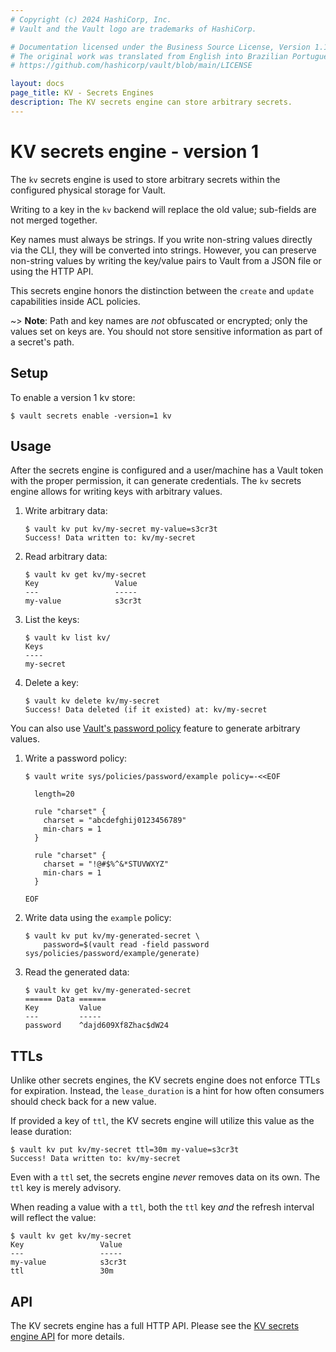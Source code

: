 ```yaml
---
# Copyright (c) 2024 HashiCorp, Inc.
# Vault and the Vault logo are trademarks of HashiCorp.

# Documentation licensed under the Business Source License, Version 1.1.
# The original work was translated from English into Brazilian Portuguese.
# https://github.com/hashicorp/vault/blob/main/LICENSE

layout: docs
page_title: KV - Secrets Engines
description: The KV secrets engine can store arbitrary secrets.
---
```


# KV secrets engine - version 1

The `kv` secrets engine is used to store arbitrary secrets within the
configured physical storage for Vault.

Writing to a key in the `kv` backend will replace the old value; sub-fields are
not merged together.

Key names must always be strings. If you write non-string values directly via
the CLI, they will be converted into strings. However, you can preserve
non-string values by writing the key/value pairs to Vault from a JSON file or
using the HTTP API.

This secrets engine honors the distinction between the `create` and `update`
capabilities inside ACL policies.

~> **Note**: Path and key names are _not_ obfuscated or encrypted; only the
values set on keys are. You should not store sensitive information as part of a
secret's path.

## Setup

To enable a version 1 kv store:

```shell-session
$ vault secrets enable -version=1 kv
```

## Usage

After the secrets engine is configured and a user/machine has a Vault token with
the proper permission, it can generate credentials. The `kv` secrets engine
allows for writing keys with arbitrary values.

1. Write arbitrary data:

   ```shell-session
   $ vault kv put kv/my-secret my-value=s3cr3t
   Success! Data written to: kv/my-secret
   ```

1. Read arbitrary data:

   ```shell-session
   $ vault kv get kv/my-secret
   Key                 Value
   ---                 -----
   my-value            s3cr3t
   ```

1. List the keys:

   ```shell-session
   $ vault kv list kv/
   Keys
   ----
   my-secret
   ```

1. Delete a key:

   ```shell-session
   $ vault kv delete kv/my-secret
   Success! Data deleted (if it existed) at: kv/my-secret
   ```

You can also use [Vault's password policy](/vault/docs/concepts/password-policies) feature to generate arbitrary values.

1. Write a password policy:

   ```shell-session
   $ vault write sys/policies/password/example policy=-<<EOF

     length=20

     rule "charset" {
       charset = "abcdefghij0123456789"
       min-chars = 1
     }

     rule "charset" {
       charset = "!@#$%^&*STUVWXYZ"
       min-chars = 1
     }

   EOF
   ```

1. Write data using the `example` policy:

   ```shell-session
   $ vault kv put kv/my-generated-secret \
       password=$(vault read -field password sys/policies/password/example/generate)
   ```

1. Read the generated data:

   ```shell-session
   $ vault kv get kv/my-generated-secret
   ====== Data ======
   Key         Value
   ---         -----
   password    ^dajd609Xf8Zhac$dW24
   ```

## TTLs

Unlike other secrets engines, the KV secrets engine does not enforce TTLs
for expiration. Instead, the `lease_duration` is a hint for how often consumers
should check back for a new value.

If provided a key of `ttl`, the KV secrets engine will utilize this value
as the lease duration:

```shell-session
$ vault kv put kv/my-secret ttl=30m my-value=s3cr3t
Success! Data written to: kv/my-secret
```

Even with a `ttl` set, the secrets engine _never_ removes data on its own. The
`ttl` key is merely advisory.

When reading a value with a `ttl`, both the `ttl` key _and_ the refresh interval
will reflect the value:

```shell-session
$ vault kv get kv/my-secret
Key                 Value
---                 -----
my-value            s3cr3t
ttl                 30m
```

## API

The KV secrets engine has a full HTTP API. Please see the
[KV secrets engine API](/vault/api-docs/secret/kv/kv-v1) for more
details.
